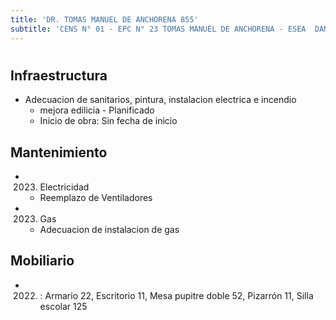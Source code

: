```yaml
---
title: 'DR. TOMAS MANUEL DE ANCHORENA 855'
subtitle: 'CENS N° 01 - EPC N° 23 TOMAS MANUEL DE ANCHORENA - ESEA  DANZA RAMICONE  FOLKLORE N° 02'
---
```


#
## Infraestructura

* Adecuacion de sanitarios, pintura, instalacion electrica e incendio 
    + mejora edilicia - Planificado 
    + Inicio de obra: Sin fecha de inicio 






## Mantenimiento

*  (2023) Electricidad 
    + Reemplazo de Ventiladores

*  (2023) Gas 
    + Adecuacion de instalacion de gas





## Mobiliario

*  (2022) : Armario 22, Escritorio 11, Mesa pupitre doble 52, Pizarrón 11, Silla escolar 125 




